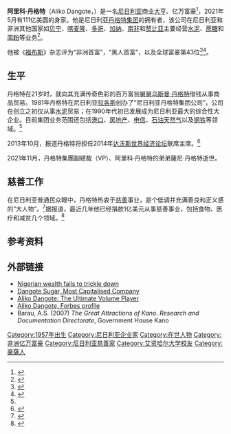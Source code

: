 {{Infobox person
| name = Aliko Dangote
| image = Aliko Dangote.jpg
| image_size = 
| caption = 2011年
| birth_date = {{birth date and age|1957|4|10|df=yes}}
| birth_place = {{flag|NGA|1914|name=尼日利亚殖民地和保护国}}[[卡諾市|卡諾市]]
| death_date = 
| death_place = 
| education = [[艾资哈尔大学|艾资哈尔大学]]
| occupation = [[丹格特集团|丹格特集团]]總裁兼[[CEO|CEO]]
| years_active = 1977年—现在
| nationality = {{NGA}}
| ethnicity = 
| citizenship = {{NGA}}
| residence = {{NGA}}[[拉各斯|拉各斯]]
| networth = {{decrease}} [[US$|US$]] 111亿（2021年)
| title = [[哈只|Alhaji]]
| religion = [[伊斯兰教|伊斯兰教]]
| website = [http://www.dangote.com/ Homepage]
| parents = Mariya Sanusi Dantata (mother), Mohammed Dangote (father)<ref>{{cite web
 |url         = http://www.newswatchngr.com/profiles/Aliko%20Dangote-Ultimate%20Player.htm
 |title       = Aliko Dangote: The Ultimate Volume Player
 |date        = 1998年6月29日
 |work        = Newswatch (Lagos)
 |accessdate  = 2010-03-02
 |deadurl     = yes
 |archiveurl  = https://web.archive.org/web/20090210152103/http://newswatchngr.com/profiles/Aliko%20Dangote-Ultimate%20Player.htm
 |archivedate = 2009年2月10日
}}</ref>
}}

'''阿里科·丹格特'''（Aliko Dangote，{{bd|1957年|4月10日}}）是一名[[尼日利亚|尼日利亚]]商业[[大亨|大亨]]、亿万富豪<ref>{{cite web |url=http://stock.591hx.com/article/2011-11-20/0000357380s.shtml |language= |title=非洲富豪榜：非洲首富阿里科·丹格特101亿美元身家(元) |publisher=福布斯中文网 |date=2011年11月20日 |accessdate= |archive-url=https://web.archive.org/web/20131029190619/http://stock.591hx.com/article/2011-11-20/0000357380s.shtml |archive-date=2013-10-29 |dead-url=yes }}</ref>，2021年5月有111亿美圆的身家。他是尼日利亚[[丹格特集团|丹格特集团]]的拥有者，该公司在尼日利亚和非洲其他国家如[[贝宁|贝宁]]、[[喀麦隆|喀麦隆]]、[[多哥|多哥]]、[[加纳|加纳]]、[[南非|南非]]和[[赞比亚|赞比亚]]主要经营[[水泥|水泥]]、[[蔗糖|蔗糖]]和[[面粉|面粉]]等业务<ref>{{Cite web |url=http://pmnewsnigeria.com/2010/10/26/dangote-cement-now-nigeria%E2%80%99s-biggest-firm-invests-in-safrica |title=Dangote Group's Cement Operations Spans Six African Countries |access-date=2013-10-27 |archive-date=2020-08-09 |archive-url=https://web.archive.org/web/20200809091251/https://www.pmnewsnigeria.com/2010/10/26/dangote-cement-now-nigeria%E2%80%99s-biggest-firm-invests-in-safrica/ |dead-url=no }}</ref>。

他被《[[福布斯|福布斯]]》杂志评为“非洲首富”，“黑人首富”，以及全球富豪第43位<ref name="Forbes Profile">{{cite web|title=Aliko Dangote's Profile page|url=http://www.forbes.com/profile/aliko-dangote|publisher=Forbes|accessdate=26 November 2011|archive-date=2021-05-15|archive-url=https://web.archive.org/web/20210515034946/https://www.forbes.com/profile/aliko-dangote/|dead-url=no}}</ref><ref>{{cite web|title=Africa's 40 Richest People|url=http://www.forbes.com/sites/kerryadolan/2012/11/21/africas-40-richest-people-facts-and-figures/|publisher=Forbes|accessdate=15 January 2013|archive-date=2019-12-12|archive-url=https://web.archive.org/web/20191212171232/https://www.forbes.com/sites/kerryadolan/2012/11/21/africas-40-richest-people-facts-and-figures/|dead-url=no}}</ref>。

==生平==
丹格特在21岁时，就向其充满传奇色彩的百万富翁[[舅舅|舅舅]][[乌斯曼·丹格特|乌斯曼·丹格特]]借钱从事商品贸易。1981年丹格特在尼日利亚[[拉各斯|拉各斯]]创办了“尼日利亚丹格特集团公司”，公司在创立之初仅从事[[水泥|水泥]]贸易；在1990年代初已发展成为尼日利亚最大的综合性大企业。目前集团业务范围还包括[[港口|港口]]、[[房地产|房地产]]、[[电信|电信]]、[[石油|石油]][[天然气|天然气]]以及[[钢铁|钢铁]]等领域。<ref name="非洲"/>

2013年10月，报道丹格特将担任2014年[[达沃斯论坛|达沃斯世界经济论坛]]联席主席。<ref >{{cite web |url=http://finance.china.com.cn/news/gjjj/20131022/1894110.shtml |language= |title=非洲首富将任2014达沃斯世界经济论坛联席主席 |publisher=中国网 |date=2013-10-22 |accessdate= |archive-date=2019-07-13 |archive-url=https://web.archive.org/web/20190713180421/http://finance.china.com.cn/news/gjjj/20131022/1894110.shtml |dead-url=no }}</ref>

2021年11月，丹格特集團副總裁（VP）、阿里科·丹格特的弟弟薩尼·丹格特逝世。

==慈善工作==
在尼日利亚普通民众眼中，丹格特热衷于[[慈善|慈善]]事业，是个低调并充满善良和正义感的“大人物”。<ref name="非洲">{{cite web |url=http://world.people.com.cn/GB/157278/16341452.html |language= |title=尼日利亚“大人物”成非洲首富(1) |publisher=人民网 |date=2011年11月22日 |accessdate= |archive-date=2016年3月4日 |archive-url=https://web.archive.org/web/20160304074328/http://world.people.com.cn/GB/157278/16341452.html |dead-url=no }}</ref>据报道，最近几年他已经捐款1亿美元从事慈善事业，包括食物、医疗和减贫几个领域。<ref>{{Cite web |url=http://www.forbes.com/profile/aliko-dangote/ |title=Forbes Thought Of The Day |access-date=2013-10-27 |archive-date=2012-06-27 |archive-url=https://web.archive.org/web/20120627183028/http://www.forbes.com/profile/aliko-dangote/ |dead-url=no }}</ref>

==参考资料==
{{reflist}}

==外部链接==
* [http://news.bbc.co.uk/1/hi/business/6572289.stm Nigerian wealth fails to trickle down] {{Wayback|url=http://news.bbc.co.uk/1/hi/business/6572289.stm |date=20170826200039 }}
* [https://web.archive.org/web/20071210130007/http://www.thisdayonline.com/nview.php?id=74804 Dangote Sugar, Most Capitalised Company]
* [https://web.archive.org/web/20090210152103/http://newswatchngr.com/profiles/Aliko%20Dangote-Ultimate%20Player.htm Aliko Dangote: The Ultimate Volume Player]
* [http://www.forbes.com/profile/aliko-dangote  Aliko Dangote, Forbes profile] {{Wayback|url=http://www.forbes.com/profile/aliko-dangote |date=20210515034946 }}
* Barau, A.S. (2007) ''The Great Attractions of Kano. Research and Documentation Directorate'', Government House Kano

{{DEFAULTSORT:Dangote, Aliko}}
[[Category:1957年出生|Category:1957年出生]]
[[Category:尼日利亚企业家|Category:尼日利亚企业家]]
[[Category:在世人物|Category:在世人物]]
[[Category:非洲亿万富豪|Category:非洲亿万富豪]]
[[Category:尼日利亚慈善家|Category:尼日利亚慈善家]]
[[Category:艾资哈尔大学校友|Category:艾资哈尔大学校友]]
[[Category:豪薩人|Category:豪薩人]]